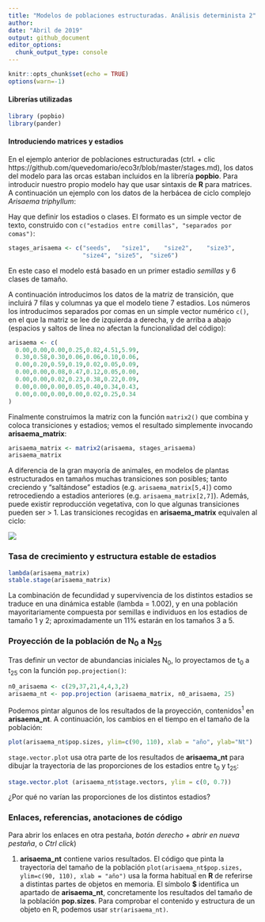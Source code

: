 ```yaml
---
title: "Modelos de poblaciones estructuradas. Análisis determinista 2"
author:
date: "Abril de 2019"
output: github_document
editor_options: 
  chunk_output_type: console
---
```


```r
knitr::opts_chunk$set(echo = TRUE)
options(warn=-1)
```

#### Librerías utilizadas
```r
library (popbio)
library(pander)
```

#### Introduciendo matrices y estadios
En el ejemplo anterior de poblaciones estructuradas (ctrl. + clic https://github.com/quevedomario/eco3r/blob/master/stages.md), los datos del modelo para las orcas estaban incluidos en la librería **popbio**. Para introducir nuestro propio modelo hay que usar sintaxis de **R** para matrices. A continuación un ejemplo con los datos de la herbácea de ciclo complejo  *Arisaema triphyllum*:

Hay que definir los estadios o clases. El formato es un simple vector de texto, construido con `c("estadios entre comillas", "separados por comas")`:

```r
stages_arisaema <- c("seeds",	"size1",	"size2",	"size3",	
                     "size4", "size5",	"size6")
```

En este caso el modelo está basado en un primer estadio *semillas* y 6 clases de tamaño. 

A continuación introducimos los datos de la matriz de transición, que incluirá 7 filas y columnas ya que el modelo tiene 7 estadios. Los números los introducimos separados por comas en un simple vector numérico `c()`, en el que la matriz se lee de izquierda a derecha, y de arriba a abajo (espacios y saltos de línea no afectan la funcionalidad del código):

```r
arisaema <- c(
  0.00,0.00,0.00,0.25,0.82,4.51,5.99,
  0.30,0.58,0.30,0.06,0.06,0.10,0.06,
  0.00,0.20,0.59,0.19,0.02,0.05,0.09,
  0.00,0.00,0.08,0.47,0.12,0.05,0.00,
  0.00,0.00,0.02,0.23,0.38,0.22,0.09,
  0.00,0.00,0.00,0.05,0.40,0.34,0.43,
  0.00,0.00,0.00,0.00,0.02,0.25,0.34
)
```

Finalmente construimos la matriz con la función `matrix2()` que combina y coloca  transiciones y estadios; vemos el resultado simplemente invocando **arisaema_matrix**: 

```r
arisaema_matrix <- matrix2(arisaema, stages_arisaema)
arisaema_matrix
```

A diferencia de la gran mayoría de animales, en modelos de plantas estructurados en tamaños muchas transiciones son posibles; tanto creciendo y "saltándose" estadios (e.g. `arisaema_matrix[5,4]`) como retrocediendo a estadios anteriores (e.g. `arisaema_matrix[2,7]`). Además, puede existir reproducción vegetativa, con lo que algunas transiciones pueden ser > 1. Las transiciones recogidas en **arisaema_matrix** equivalen al ciclo:

![](stages2_files/figure-markdown_github/structured_jack_in_the_pulpit_600.jpg)

### Tasa de crecimiento y estructura estable de estadios
```r
lambda(arisaema_matrix)
stable.stage(arisaema_matrix)
```

La combinación de fecundidad y supervivencia de los distintos estadios se traduce en una dinámica estable (lambda = 1.002), y en una población mayoritariamente compuesta por semillas e individuos en los estadios de tamaño 1 y 2; aproximadamente un 11% estarán en los tamaños 3 a 5.

### Proyección de la población de N~0~ a N~25~
Tras definir un vector de abundancias iniciales N~0~, lo proyectamos de t~0~ a t~25~ con la función `pop.projection()`: 
```r
n0_arisaema <- c(29,37,21,4,4,3,2)
arisaema_nt <- pop.projection (arisaema_matrix, n0_arisaema, 25)
```

Podemos pintar algunos de los resultados de la proyección, contenidos^1^ en **arisaema_nt**. A continuación, los cambios en el tiempo en el tamaño de la población:
```r
plot(arisaema_nt$pop.sizes, ylim=c(90, 110), xlab = "año", ylab="Nt")
```

`stage.vector.plot` usa otra parte de los resultados de **arisaema_nt** para dibujar la trayectoria de las proporciones de los estadios entre t~0~ y t~25~: 
```r
stage.vector.plot (arisaema_nt$stage.vectors, ylim = c(0, 0.7))
```

¿Por qué no varían las proporciones de los distintos estadios?

### Enlaces, referencias, anotaciones de código

Para abrir los enlaces en otra pestaña, *botón derecho + abrir en nueva pestaña*, o *Ctrl click*)

1. **arisaema_nt** contiene varios resultados. El código que pinta la trayectoria del tamaño de la población `plot(arisaema_nt$pop.sizes, ylim=c(90, 110), xlab = "año")` usa la forma habitual en **R** de referirse a distintas partes de objetos en memoria. El símbolo **$** identifica un apartado de **arisaema_nt**, concretamente los resultados del tamaño de la población **pop.sizes**. Para comprobar el contenido y estructura de un objeto en R, podemos usar `str(arisaema_nt)`.  